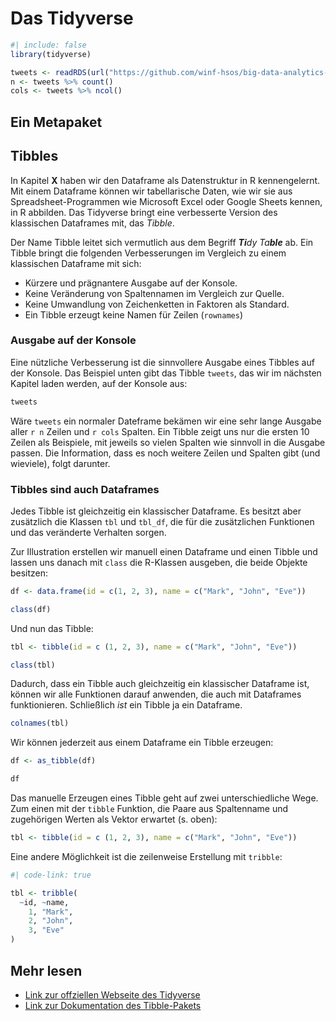 # Das Tidyverse

```r
#| include: false
library(tidyverse)

tweets <- readRDS(url("https://github.com/winf-hsos/big-data-analytics-code/raw/main/data/tweets_ampel.rds"))
n <- tweets %>% count()
cols <- tweets %>% ncol()
```

## Ein Metapaket

## Tibbles

In Kapitel **X** haben wir den Dataframe als Datenstruktur in R kennengelernt. Mit einem Dataframe können wir tabellarische Daten, wie wir sie aus Spreadsheet-Programmen wie Microsoft Excel oder Google Sheets kennen, in R abbilden. Das Tidyverse bringt eine verbesserte Version des klassischen Dataframes mit, das *Tibble*.

Der Name Tibble leitet sich vermutlich aus dem Begriff ***Ti**dy Ta**ble*** ab. Ein Tibble bringt die folgenden Verbesserungen im Vergleich zu einem klassischen Dataframe mit sich:

-   Kürzere und prägnantere Ausgabe auf der Konsole.
-   Keine Veränderung von Spaltennamen im Vergleich zur Quelle.
-   Keine Umwandlung von Zeichenketten in Faktoren als Standard.
-   Ein Tibble erzeugt keine Namen für Zeilen (`rownames`)

### Ausgabe auf der Konsole

Eine nützliche Verbesserung ist die sinnvollere Ausgabe eines Tibbles auf der Konsole. Das Beispiel unten gibt das Tibble `tweets`, das wir im nächsten Kapitel laden werden, auf der Konsole aus:

```r
tweets
```

Wäre `tweets` ein normaler Dateframe bekämen wir eine sehr lange Ausgabe aller `r n` Zeilen und `r cols` Spalten. Ein Tibble zeigt uns nur die ersten 10 Zeilen als Beispiele, mit jeweils so vielen Spalten wie sinnvoll in die Ausgabe passen. Die Information, dass es noch weitere Zeilen und Spalten gibt (und wieviele), folgt darunter.

### Tibbles sind auch Dataframes

Jedes Tibble ist gleichzeitig ein klassischer Dataframe. Es besitzt aber zusätzlich die Klassen `tbl` und `tbl_df`, die für die zusätzlichen Funktionen und das veränderte Verhalten sorgen.

Zur Illustration erstellen wir manuell einen Dataframe und einen Tibble und lassen uns danach mit `class` die R-Klassen ausgeben, die beide Objekte besitzen:

```r
df <- data.frame(id = c(1, 2, 3), name = c("Mark", "John", "Eve"))

class(df)
```

Und nun das Tibble:

```r
tbl <- tibble(id = c (1, 2, 3), name = c("Mark", "John", "Eve"))

class(tbl)
```

Dadurch, dass ein Tibble auch gleichzeitig ein klassischer Dataframe ist, können wir alle Funktionen darauf anwenden, die auch mit Dataframes funktionieren. Schließlich *ist* ein Tibble ja ein Dataframe.

```r
colnames(tbl)
```

Wir können jederzeit aus einem Dataframe ein Tibble erzeugen:

```r
df <- as_tibble(df)

df
```

Das manuelle Erzeugen eines Tibble geht auf zwei unterschiedliche Wege. Zum einen mit der `tibble` Funktion, die Paare aus Spaltenname und zugehörigen Werten als Vektor erwartet (s. oben):

```r
tbl <- tibble(id = c (1, 2, 3), name = c("Mark", "John", "Eve"))
```

Eine andere Möglichkeit ist die zeilenweise Erstellung mit `tribble`:

```r
#| code-link: true

tbl <- tribble(
  ~id, ~name,
    1, "Mark",
    2, "John",
    3, "Eve"
)
```

## Mehr lesen {.unnumbered}

-   [Link zur offziellen Webseite des Tidyverse](https://www.tidyverse.org/)
-   [Link zur Dokumentation des Tibble-Pakets](https://tibble.tidyverse.org/)
